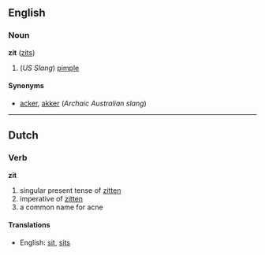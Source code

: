 ==English==
===Noun===
'''zit''' ([[zits]])

#(''US Slang'') [[pimple]]

====Synonyms====
*[[acker]], [[akker]] (''Archaic Australian slang'')

----

==Dutch==
===Verb===
'''zit'''

# singular present tense of [[zitten]]
# imperative of [[zitten]]
# a common name for acne

====Translations====
*English: [[sit]], [[sits]]